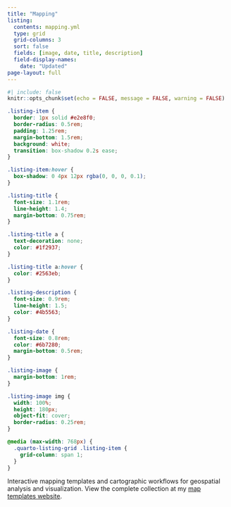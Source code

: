 ```yaml
---
title: "Mapping"
listing:
  contents: mapping.yml
  type: grid
  grid-columns: 3
  sort: false
  fields: [image, date, title, description]
  field-display-names:
    date: "Updated"
page-layout: full
---
```


```r
#| include: false
knitr::opts_chunk$set(echo = FALSE, message = FALSE, warning = FALSE)
```

```css
.listing-item {
  border: 1px solid #e2e8f0;
  border-radius: 0.5rem;
  padding: 1.25rem;
  margin-bottom: 1.5rem;
  background: white;
  transition: box-shadow 0.2s ease;
}

.listing-item:hover {
  box-shadow: 0 4px 12px rgba(0, 0, 0, 0.1);
}

.listing-title {
  font-size: 1.1rem;
  line-height: 1.4;
  margin-bottom: 0.75rem;
}

.listing-title a {
  text-decoration: none;
  color: #1f2937;
}

.listing-title a:hover {
  color: #2563eb;
}

.listing-description {
  font-size: 0.9rem;
  line-height: 1.5;
  color: #4b5563;
}

.listing-date {
  font-size: 0.8rem;
  color: #6b7280;
  margin-bottom: 0.5rem;
}

.listing-image {
  margin-bottom: 1rem;
}

.listing-image img {
  width: 100%;
  height: 180px;
  object-fit: cover;
  border-radius: 0.25rem;
}

@media (max-width: 768px) {
  .quarto-listing-grid .listing-item {
    grid-column: span 1;
  }
}
```

Interactive mapping templates and cartographic workflows for geospatial analysis and visualization. View the complete collection at my [map templates website](https://seamusrobertmurphy.quarto.pub/map-templates/).
